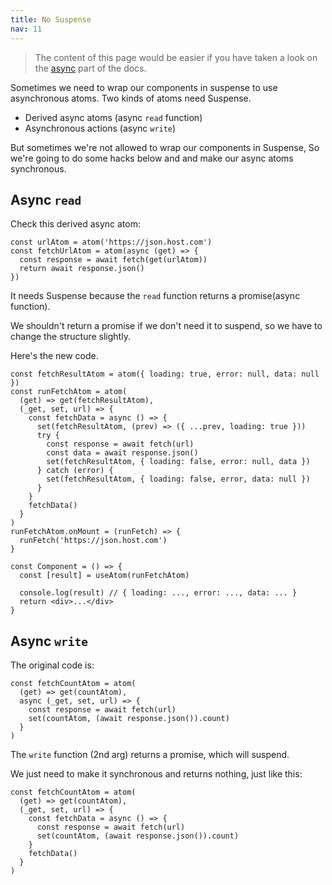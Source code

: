 ```yaml
---
title: No Suspense
nav: 11
---
```


> The content of this page would be easier if you have taken a look on the [async](/jotai/async) part of the docs.

Sometimes we need to wrap our components in suspense to use asynchronous atoms. Two kinds of atoms need Suspense.

- Derived async atoms (async `read` function)
- Asynchronous actions (async `write`)

But sometimes we're not allowed to wrap our components in Suspense, So we're going to do some hacks below and and make our async atoms synchronous.

## Async `read`

Check this derived async atom:

```tsx
const urlAtom = atom('https://json.host.com')
const fetchUrlAtom = atom(async (get) => {
  const response = await fetch(get(urlAtom))
  return await response.json()
})
```

It needs Suspense because the `read` function returns a promise(async function).

We shouldn't return a promise if we don't need it to suspend, so we have to change the structure slightly.

Here's the new code.

```tsx
const fetchResultAtom = atom({ loading: true, error: null, data: null })
const runFetchAtom = atom(
  (get) => get(fetchResultAtom),
  (_get, set, url) => {
    const fetchData = async () => {
      set(fetchResultAtom, (prev) => ({ ...prev, loading: true }))
      try {
        const response = await fetch(url)
        const data = await response.json()
        set(fetchResultAtom, { loading: false, error: null, data })
      } catch (error) {
        set(fetchResultAtom, { loading: false, error, data: null })
      }
    }
    fetchData()
  }
)
runFetchAtom.onMount = (runFetch) => {
  runFetch('https://json.host.com')
}

const Component = () => {
  const [result] = useAtom(runFetchAtom)

  console.log(result) // { loading: ..., error: ..., data: ... }
  return <div>...</div>
}
```

## Async `write`

The original code is:

```tsx
const fetchCountAtom = atom(
  (get) => get(countAtom),
  async (_get, set, url) => {
    const response = await fetch(url)
    set(countAtom, (await response.json()).count)
  }
)
```

The `write` function (2nd arg) returns a promise, which will suspend.

We just need to make it synchronous and returns nothing, just like this:

```tsx
const fetchCountAtom = atom(
  (get) => get(countAtom),
  (_get, set, url) => {
    const fetchData = async () => {
      const response = await fetch(url)
      set(countAtom, (await response.json()).count)
    }
    fetchData()
  }
)
```
